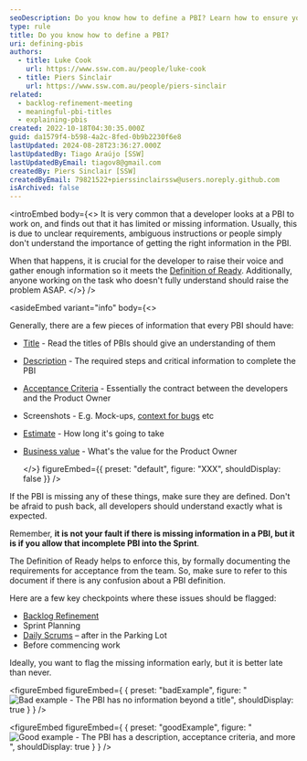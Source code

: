 ```yaml
---
seoDescription: Do you know how to define a PBI? Learn how to ensure your Product Backlog Items (PBIs) have all necessary information for successful development.
type: rule
title: Do you know how to define a PBI?
uri: defining-pbis
authors:
  - title: Luke Cook
    url: https://www.ssw.com.au/people/luke-cook
  - title: Piers Sinclair
    url: https://www.ssw.com.au/people/piers-sinclair
related:
  - backlog-refinement-meeting
  - meaningful-pbi-titles
  - explaining-pbis
created: 2022-10-18T04:30:35.000Z
guid: da1579f4-b598-4a2c-8fed-0b9b2230f6e8
lastUpdated: 2024-08-28T23:36:27.000Z
lastUpdatedBy: Tiago Araújo [SSW]
lastUpdatedByEmail: tiagov8@gmail.com
createdBy: Piers Sinclair [SSW]
createdByEmail: 79821522+pierssinclairssw@users.noreply.github.com
isArchived: false
---
```


<introEmbed
  body={<>
It is very common that a developer looks at a PBI to work on, and finds out that it has limited or missing information. Usually, this is due to unclear requirements, ambiguous instructions or people simply don't understand the importance of getting the right information in the PBI.

When that happens, it is crucial for the developer to raise their voice and gather enough information so it meets the [Definition of Ready](/have-a-definition-of-ready). Additionally, anyone working on the task who doesn't fully understand should raise the problem ASAP.
  </>}
/>
<youtubeEmbed url="https://www.youtube.com/embed/OWeK5G-s3Nc" description="" />

<asideEmbed
  variant="info"
  body={<>
    
Generally, there are a few pieces of information that every PBI should have:

* [Title](/meaningful-pbi-titles) - Read the titles of PBIs should give an understanding of them
* [Description](/spec-do-you-use-user-stories) - The required steps and critical information to complete the PBI
* [Acceptance Criteria](/acceptance-criteria) - Essentially the contract between the developers and the Product Owner
* Screenshots - E.g. Mock-ups, [context for bugs](/report-bugs-and-suggestions) etc
* [Estimate](/estimating-do-you-know-how-to-size-user-stories-effectively) - How long it's going to take
* [Business value](/do-you-estimate-business-value) - What's the value for the Product Owner

  </>}
  figureEmbed={{
    preset: "default",
    figure: "XXX",
    shouldDisplay: false
  }}
/>

If the PBI is missing any of these things, make sure they are defined. Don't be afraid to push back, all developers should understand exactly what is expected.

Remember, **it is not your fault if there is missing information in a PBI, but it is if you allow that incomplete PBI into the Sprint**.

The Definition of Ready helps to enforce this, by formally documenting the requirements for acceptance from the team. So, make sure to refer to this document if there is any confusion about a PBI definition.

Here are a few key checkpoints where these issues should be flagged:

* [Backlog Refinement](/backlog-refinement-meeting)
* Sprint Planning
* [Daily Scrums](/methodology-daily-scrums) – after in the Parking Lot
* Before commencing work

Ideally, you want to flag the missing information early, but it is better late than never.

<figureEmbed figureEmbed={ {
  preset: "badExample",
  figure: "![Bad example - The PBI has no information beyond a title](/uploads/rules/defining-pbis/r1rmwbe9ak.png)",
  shouldDisplay: true
} } />


<figureEmbed figureEmbed={ {
  preset: "goodExample",
  figure: "![Good example - The PBI has a description, acceptance criteria, and more](/uploads/rules/defining-pbis/xlwwtinlrk.png)",
  shouldDisplay: true
} } />
